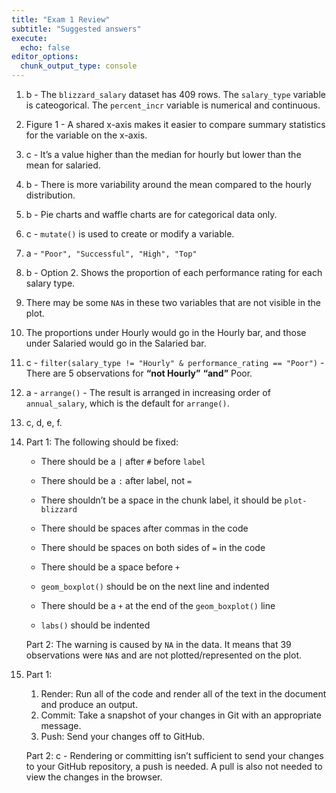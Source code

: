 ```yaml
---
title: "Exam 1 Review"
subtitle: "Suggested answers"
execute:
  echo: false
editor_options: 
  chunk_output_type: console
---
```


1.  b - The `blizzard_salary` dataset has 409 rows.
    The `salary_type` variable is cateogorical.
    The `percent_incr` variable is numerical and continuous.

2.  Figure 1 - A shared x-axis makes it easier to compare summary statistics for the variable on the x-axis.

3.  c - It's a value higher than the median for hourly but lower than the mean for salaried.

4.  b - There is more variability around the mean compared to the hourly distribution.

5.  b - Pie charts and waffle charts are for categorical data only.

6.  c - `mutate()` is used to create or modify a variable.

7.  a - `"Poor", "Successful", "High", "Top"`

8.  b - Option 2.
    Shows the proportion of each performance rating for each salary type.

9.  There may be some `NA`s in these two variables that are not visible in the plot.

10. The proportions under Hourly would go in the Hourly bar, and those under Salaried would go in the Salaried bar.

11. c - `filter(salary_type != "Hourly" & performance_rating == "Poor")` - There are 5 observations for **"not Hourly"** **"and"** Poor.

12. a - `arrange()` - The result is arranged in increasing order of `annual_salary`, which is the default for `arrange()`.

13. c, d, e, f.

14. Part 1: The following should be fixed:

    -   There should be a `|` after `#` before `label`

    -   There should be a `:` after label, not `=`

    -   There shouldn't be a space in the chunk label, it should be `plot-blizzard`

    -   There should be spaces after commas in the code

    -   There should be spaces on both sides of `=` in the code

    -   There should be a space before `+`

    -   `geom_boxplot()` should be on the next line and indented

    -   There should be a `+` at the end of the `geom_boxplot()` line

    -   `labs()` should be indented

    Part 2: The warning is caused by `NA` in the data.
    It means that 39 observations were `NA`s and are not plotted/represented on the plot.

15. Part 1:

    1.  Render: Run all of the code and render all of the text in the document and produce an output.
    2.  Commit: Take a snapshot of your changes in Git with an appropriate message.
    3.  Push: Send your changes off to GitHub.

    Part 2: c - Rendering or committing isn't sufficient to send your changes to your GitHub repository, a push is needed.
    A pull is also not needed to view the changes in the browser.

